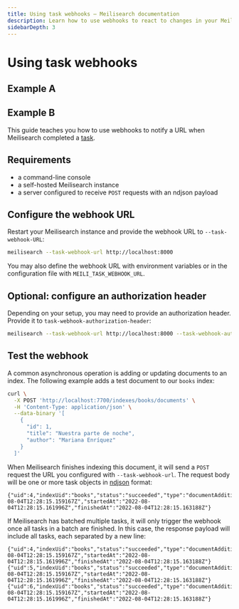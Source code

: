 ```yaml
---
title: Using task webhooks — Meilisearch documentation
description: Learn how to use webhooks to react to changes in your Meilisearch database.
sidebarDepth: 3
---
```


# Using task webhooks

## Example A <NoticeTag type="experimental" label="experimental" />

## Example B

This guide teaches you how to use webhooks to notify a URL when Meilisearch completed a [task](/learn/async/asynchronous_operations).

## Requirements

- a command-line console
- a self-hosted Meilisearch instance
- a server configured to receive `POST` requests with an ndjson payload

## Configure the webhook URL

Restart your Meilisearch instance and provide the webhook URL to `--task-webhook-URL`:

```sh
meilisearch --task-webhook-url http://localhost:8000
```

You may also define the webhook URL with environment variables or in the configuration file with `MEILI_TASK_WEBHOOK_URL`.

## Optional: configure an authorization header

Depending on your setup, you may need to provide an authorization header. Provide it to `task-webhook-authorization-header`:

```sh
meilisearch --task-webhook-url http://localhost:8000 --task-webhook-authorization-header Bearer aSampleMasterKey
```

## Test the webhook

A common asynchronous operation is adding or updating documents to an index. The following example adds a test document to our `books` index:

```sh
curl \
  -X POST 'http://localhost:7700/indexes/books/documents' \
  -H 'Content-Type: application/json' \
  --data-binary '[
    {
      "id": 1,
      "title": "Nuestra parte de noche",
      "author": "Mariana Enríquez"
    }
  ]'
```

When Meilisearch finishes indexing this document, it will send a `POST` request the URL you configured with `--task-webhook-url`. The request body will be one or more task objects in [ndjson](https://github.com/ndjson/ndjson-spec) format:

```ndjson
{"uid":4,"indexUid":"books","status":"succeeded","type":"documentAdditionOrUpdate","canceledBy":null,"details.receivedDocuments":1,"details.indexedDocuments":1,"duration":"PT0.001192S","enqueuedAt":"2022-08-04T12:28:15.159167Z","startedAt":"2022-08-04T12:28:15.161996Z","finishedAt":"2022-08-04T12:28:15.163188Z"}
```

If Meilisearch has batched multiple tasks, it will only trigger the webhook once all tasks in a batch are finished. In this case, the response payload will include all tasks, each separated by a new line:

```ndjson
{"uid":4,"indexUid":"books","status":"succeeded","type":"documentAdditionOrUpdate","canceledBy":null,"details.receivedDocuments":1,"details.indexedDocuments":1,"duration":"PT0.001192S","enqueuedAt":"2022-08-04T12:28:15.159167Z","startedAt":"2022-08-04T12:28:15.161996Z","finishedAt":"2022-08-04T12:28:15.163188Z"}
{"uid":5,"indexUid":"books","status":"succeeded","type":"documentAdditionOrUpdate","canceledBy":null,"details.receivedDocuments":1,"details.indexedDocuments":1,"duration":"PT0.001192S","enqueuedAt":"2022-08-04T12:28:15.159167Z","startedAt":"2022-08-04T12:28:15.161996Z","finishedAt":"2022-08-04T12:28:15.163188Z"}
{"uid":6,"indexUid":"books","status":"succeeded","type":"documentAdditionOrUpdate","canceledBy":null,"details.receivedDocuments":1,"details.indexedDocuments":1,"duration":"PT0.001192S","enqueuedAt":"2022-08-04T12:28:15.159167Z","startedAt":"2022-08-04T12:28:15.161996Z","finishedAt":"2022-08-04T12:28:15.163188Z"}
```
